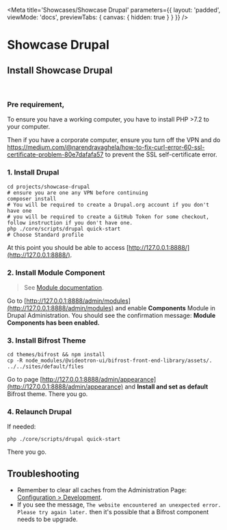 
<Meta
    title='Showcases/Showcase Drupal'
    parameters={{
        layout: 'padded',
        viewMode: 'docs',
        previewTabs: { canvas: { hidden: true } }
    }}
/>

# Showcase Drupal

## Install Showcase Drupal

<br/>

### Pre requirement,
To ensure you have a working computer, you have to install PHP >7.2 to your computer.

Then if you have a corporate computer, ensure you turn off the VPN
and do https://medium.com/@narendravaghela/how-to-fix-curl-error-60-ssl-certificate-problem-80e7dafafa57 to prevent
the SSL self-certificate error.

### 1. Install Drupal
```
cd projects/showcase-drupal
# ensure you are one any VPN before continuing
composer install
# You will be required to create a Drupal.org account if you don't have one
# you will be required to create a GitHub Token for some checkout, follow instruction if you don't have one.
php ./core/scripts/drupal quick-start
# Choose Standard profile
```
At this point you should be able to access [http://127.0.0.1:8888/](http://127.0.0.1:8888/).


### 2. Install Module Component
> See [Module documentation](https://www.drupal.org/project/components).

Go to [http://127.0.0.1:8888/admin/modules](http://127.0.0.1:8888/admin/modules) and enable **Components** Module in Drupal Administration.
You should see the confirmation message: **Module Components has been enabled.**


### 3. Install Bifrost Theme
```
cd themes/bifrost && npm install
cp -R node_modules/@videotron-ui/bifrost-front-end-library/assets/. ../../sites/default/files
```
Go to page [http://127.0.0.1:8888/admin/appearance](http://127.0.0.1:8888/admin/appearance) and **Install and set as default** Bifrost theme.
There you go.

### 4. Relaunch Drupal
If needed:
```
php ./core/scripts/drupal quick-start
```
There you go.



## Troubleshooting
- Remember to clear all caches from the Administration Page: [Configuration > Development](http://127.0.0.1:8888/admin/config/development/performance).
- If you see the message, `The website encountered an unexpected error. Please try again later.` then it's possible that a Bifrost component needs to be upgrade.